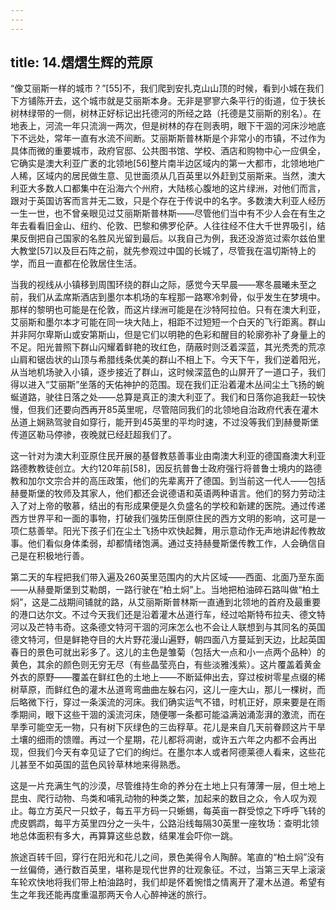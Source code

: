 ```yaml
---
---
---
```

title: 14.熠熠生辉的荒原
---




“像艾丽斯一样的城市？”[55]不，我们爬到安扎克山山顶的时候，看到小城在我们下方铺陈开去，这个城市就是艾丽斯本身。无非是寥寥六条平行的街道，位于狭长树林绿带的一侧，树林正好标记出托德河的所经之路（托德是艾丽斯的别名）。在地表上，河流一年只流淌一两次，但是树林的存在则表明，眼下干涸的河床沙地底下不远处，常年一直有水流不间断。艾丽斯斯普林斯是个非常小的市镇，不过作为具体而微的重要城市，政府官邸、公共图书馆、学校、酒店和购物中心一应俱全，它确实是澳大利亚广袤的北领地[56]整片南半边区域内的第一大都市，北领地地广人稀，区域内的居民做生意、见世面须从几百英里以外赶到艾丽斯来。当然，澳大利亚大多数人口都集中在沿海六个州府，大陆核心腹地的这片绿洲，对他们而言，跟对于英国访客而言并无二致，只是个存在于传说中的名字。多数澳大利亚人经历一生一世，也不曾亲眼见过艾丽斯斯普林斯——尽管他们当中有不少人会在有生之年去看看旧金山、纽约、伦敦、巴黎和佛罗伦萨。人往往经不住大千世界吸引，结果反倒把自己国家的名胜风光留到最后。以我自己为例，我还没游览过索尔兹伯里大教堂[57]以及巨石阵之前，就先参观过中国的长城了，尽管我在温切斯特上的学，而且一直都在伦敦居住生活。

当我的视线从小镇移到周围环绕的群山之际，感觉今天早晨——寒冬晨曦未至之前，我们从孟席斯酒店到墨尔本机场的车程那一路寒冷刺骨，似乎发生在梦境中。那样的黎明也可能是在伦敦，而这片绿洲可能是在沙特阿拉伯。只有在澳大利亚，艾丽斯和墨尔本才可能在同一块大陆上，相距不过短短一个白天的飞行距离。群山并非阿尔卑斯山或安第斯山，但是它们以明艳的色彩和醒目的轮廓弥补了身量上的不足。阳光普照下群山闪耀着鲜艳的玫红色，荫蔽时则泛着深蓝，其光秃秃的荒凉山肩和锯齿状的山顶与希腊线条优美的群山不相上下。今天下午，我们逆着阳光，从当地机场驶入小镇，逐步接近了群山，这时候深蓝色的山屏开了一道口子，我们得以进入“艾丽斯”坐落的天佑神护的范围。现在我们正沿着灌木丛间尘土飞扬的蜿蜒道路，驶往日落之处——总算是真正的澳大利亚了。我们和日落你追我赶一较快慢，但我们还要向西再开85英里呢，尽管陪同我们的北领地自治政府代表在灌木丛道上娴熟驾驶自如穿行，能开到45英里的平均时速，不过没等我们到赫曼斯堡传道区勒马停骖，夜晚就已经赶超我们了。

这一针对为澳大利亚原住民开展的基督教慈善事业由南澳大利亚的德国裔澳大利亚路德教教徒创立。大约120年前[58]，因反抗普鲁士政府强行将普鲁士境内的路德教和加尔文宗合并的高压政策，他们的先辈离开了德国。到当前这一代人——包括赫曼斯堡的牧师及其家人，他们都还会说德语和英语两种语言。他们的努力劳动注入了对上帝的敬慕，结出的有形成果便是久负盛名的学校和新建的医院。通过传递西方世界平和一面的事物，打破我们强势压倒原住民的西方文明的影响，这可是一项仁慈善举。阳光下孩子们在尘土飞扬中欢快起舞，用示意动作无声地讲起传教故事。他们看似身体柔弱，却都情绪饱满。通过支持赫曼斯堡传教工作，人会确信自己是在积极地行善。

第二天的车程把我们带入遍及260英里范围内的大片区域——西面、北面乃至东面——从赫曼斯堡到艾勒朗，一路行驶在“柏土焖”上。当地把柏油碎石路叫做“柏土焖”，这是二战期间铺就的路，从艾丽斯斯普林斯一直通到北领地的首府及最重要的港口达尔文。不过今天我们还是沿着灌木丛道行车，经过哈斯特布拉夫、德文特河以及芒特韦奇。这条德文特河干涸的河床怎么也不会让人联想到与其同名的英国德文特河，但是鲜艳夺目的大片野花漫山遍野，朝四面八方蔓延到天边，比起英国春日的景色可就出彩多了。这儿的主色是雏菊（包括大一点和小一点两个品种）的黄色，其余的颜色则无穷无尽（有些晶莹亮白，有些淡雅浅紫）。这片覆盖着黄金外衣的原野——覆盖在鲜红色的土地上——不断延伸出去，穿过桉树零星点缀的稀树草原，而鲜红色的灌木丛道弯弯曲曲左躲右闪，这儿一座大山，那儿一棵树，而后略微下行，穿过一条溪流的河床。我们确实运气不错，时机正好，原来要是在雨季期间，眼下这些干涸的溪流河床，随便哪一条都可能溢满汹涌澎湃的激流，而在旱季可能空无一物，只有树下灰绿色的三齿稃草。花儿是来自几天前眷顾这片干旱土壤的细雨的馈赠。再过一个星期，花儿都将凋谢，或许五六年之内都不会再出现，但我们今天有幸见证了它们的绚烂。在墨尔本人或者阿德莱德人看来，这些花儿甚至不如英国的蓝色风铃草林地来得熟悉。

这是一片充满生气的沙漠，尽管维持生命的养分在土地上只有薄薄一层，但土地上昆虫、爬行动物、鸟类和哺乳动物的种类之繁，加起来的数目之众，令人叹为观止。每立方英尺一只蚊子，每五平方码一只蜥蜴，每英亩一群受惊之下呼呼飞转的虎皮鹦鹉，每平方英里四分之一头牛，公路沿线每隔30英里一座牧场：查明北领地总体面积有多大，再算算这些总数，结果准会吓你一跳。

旅途百转千回，穿行在阳光和花儿之间，景色美得令人陶醉。笔直的“柏土焖”没有一丝偏倚，通行数百英里，堪称是现代世界的壮观象征。不过，当第三天早上滚滚车轮欢快地将我们带上柏油路时，我们却是怀着惋惜之情离开了灌木丛道。希望有生之年我还能再度重温那两天令人心醉神迷的旅行。
